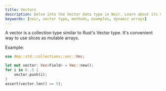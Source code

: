 ```yaml
---
title: Vectors
description: Delve into the Vector data type in Noir. Learn about its methods, practical examples, and best practices for using Vectors in your Noir code.
keywords: [noir, vector type, methods, examples, dynamic arrays]
---
```



<Experimental />

A vector is a collection type similar to Rust's Vector type. It's convenient way to use slices as mutable arrays.

Example:

```rust
use dep::std::collections::vec::Vec;

let mut vector: Vec<Field> = Vec::new();
for i in 0..5 {
    vector.push(i);
}
assert(vector.len() == 5);
```
